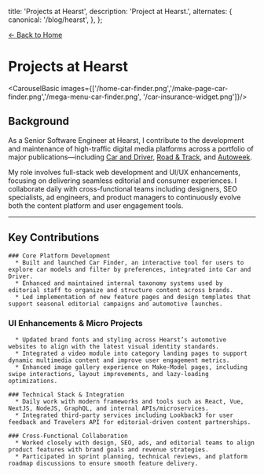 
  title: 'Projects at Hearst',
  description:
    'Project at Hearst.',
  alternates: {
    canonical: '/blog/hearst',
  },
};

[← Back to Home](/)

# Projects at Hearst

<CarouselBasic images={['/home-car-finder.png','/make-page-car-finder.png','/mega-menu-car-finder.png', '/car-insurance-widget.png']}/>

## Background

As a Senior Software Engineer at Hearst, I contribute to the development and maintenance of high-traffic digital media platforms across a portfolio of major publications—including [Car and Driver](https://www.caranddriver.com/), [Road & Track](https://www.roadandtrack.com/), and [Autoweek](https://www.autoweek.com/). 

My role involves full-stack web development and UI/UX enhancements, focusing on delivering seamless editorial and consumer experiences. I collaborate daily with cross-functional teams including designers, SEO specialists, ad engineers, and product managers to continuously evolve both the content platform and user engagement tools.

---
## Key Contributions
	###	Core Platform Development
	  *	Built and launched Car Finder, an interactive tool for users to explore car models and filter by preferences, integrated into Car and Driver.
	  *	Enhanced and maintained internal taxonomy systems used by editorial staff to organize and structure content across brands.
	  *	Led implementation of new feature pages and design templates that support seasonal editorial campaigns and automotive launches.
	
  ### UI Enhancements & Micro Projects
	  *	Updated brand fonts and styling across Hearst’s automotive websites to align with the latest visual identity standards.
	  * Integrated a video module into category landing pages to support dynamic multimedia content and improve user engagement metrics.
	  * Enhanced image gallery experience on Make-Model pages, including swipe interactions, layout improvements, and lazy-loading optimizations.

	### Technical Stack & Integration
	  *	Daily work with modern frameworks and tools such as React, Vue, NextJS, NodeJS, GraphQL, and internal APIs/microservices.
	  *	Integrated third-party services including Lookback3 for user feedback and Travelers API for editorial-driven content partnerships.

	### Cross-Functional Collaboration
	  *	Worked closely with design, SEO, ads, and editorial teams to align product features with brand goals and revenue strategies.
	  *	Participated in sprint planning, technical reviews, and platform roadmap discussions to ensure smooth feature delivery.

